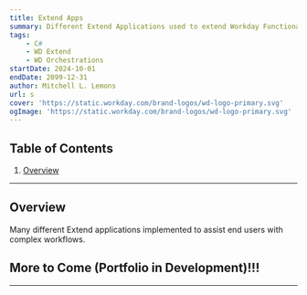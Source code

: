 ```yaml
---
title: Extend Apps
summary: Different Extend Applications used to extend Workday Functionality the way our End Users want it.
tags:
    - C#
    - WD Extend
    - WD Orchestrations
startDate: 2024-10-01
endDate: 2099-12-31
author: Mitchell L. Lemons
url: s
cover: 'https://static.workday.com/brand-logos/wd-logo-primary.svg'
ogImage: 'https://static.workday.com/brand-logos/wd-logo-primary.svg'
---
```


## Table of Contents
1. [Overview](#overview)

---


## Overview
Many different Extend applications implemented to assist end users with complex workflows.

## More to Come (Portfolio in Development)!!!

---